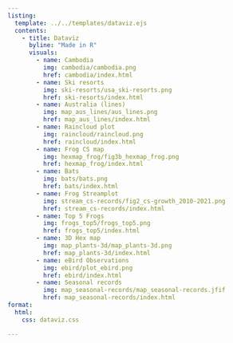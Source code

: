 ```yaml
---
listing:
  template: ../../templates/dataviz.ejs
  contents:
    - title: Dataviz
      byline: "Made in R"
      visuals:
        - name: Cambodia
          img: cambodia/cambodia.png
          href: cambodia/index.html  
        - name: Ski resorts
          img: ski-resorts/usa_ski-resorts.png
          href: ski-resorts/index.html
        - name: Australia (lines)
          img: map_aus_lines/aus_lines.png
          href: map_aus_lines/index.html
        - name: Raincloud plot
          img: raincloud/raincloud.png
          href: raincloud/index.html
        - name: Frog CS map
          img: hexmap_frog/fig3b_hexmap_frog.png
          href: hexmap_frog/index.html
        - name: Bats
          img: bats/bats.png
          href: bats/index.html
        - name: Frog Streamplot
          img: stream_cs-records/fig2_cs-growth_2010-2021.png
          href: stream_cs-records/index.html
        - name: Top 5 Frogs
          img: frogs_top5/frogs_top5.png
          href: frogs_top5/index.html
        - name: 3D Hex map
          img: map_plants-3d/map_plants-3d.png
          href: map_plants-3d/index.html
        - name: eBird Observations
          img: ebird/plot_ebird.png
          href: ebird/index.html
        - name: Seasonal records
          img: map_seasonal-records/map_seasonal-records.jfif
          href: map_seasonal-records/index.html
format:
  html:
    css: dataviz.css

---
```

